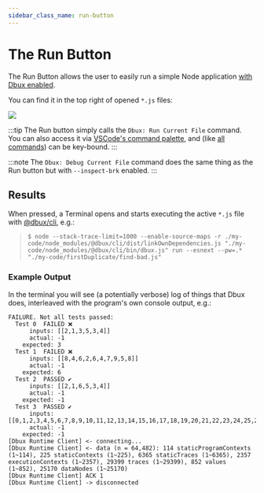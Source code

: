 ```yaml
---
sidebar_class_name: run-button
---
```


# The Run Button



The Run Button <DarkLightImg src='play.svg' /> allows the user to easily run a simple Node application [with Dbux enabled](./).

You can find it in the top right of opened `*.js` files:

<Img src="screens/run-button.png" className="border-screenshot" />

:::tip
The Run button simply calls the `Dbux: Run Current File` command. You can also access it via [VSCode's command palette](https://code.visualstudio.com/docs/getstarted/userinterface#_command-palette), and (like [all commands](../tools-and-configuration/01-dbux-code.mdx#commands)) can be key-bound.
:::

:::note
The `Dbux: Debug Current File` command does the same thing as the Run button but with `--inspect-brk` enabled.
:::

<!-- 
## Debugging
* Make sure to turn on VSCode's Auto Attach for this.
* For more information on VSCVode debugging, consult [the official manual on "Node.js debugging in VS Code"](https://code.visualstudio.com/docs/nodejs/nodejs-debugging). -->


## Results

When pressed, a Terminal opens and starts executing the active `*.js` file with [@dbux/cli](../tools-and-configuration/02-dbux-cli.mdx), e.g.:

> ```$ node --stack-trace-limit=1000 --enable-source-maps -r ./my-code/node_modules/@dbux/cli/dist/linkOwnDependencies.js "./my-code/node_modules/@dbux/cli/bin/dbux.js" run --esnext --pw=.* "./my-code/firstDuplicate/find-bad.js"```

### Example Output

In the terminal you will see (a potentially verbose) log of things that Dbux does, interleaved with the program's own console output, e.g.:


```
FAILURE. Not all tests passed:
  Test 0  FAILED ❌
      inputs: [[2,1,3,5,3,4]]
      actual: -1
    expected: 3
  Test 1  FAILED ❌
      inputs: [[8,4,6,2,6,4,7,9,5,8]]
      actual: -1
    expected: 6
  Test 2  PASSED ✔️
      inputs: [[2,1,6,5,3,4]]
      actual: -1
    expected: -1
  Test 3  PASSED ✔️
      inputs: [[0,1,2,3,4,5,6,7,8,9,10,11,12,13,14,15,16,17,18,19,20,21,22,23,24,25,26,27,28,29,30,31,32,33,34,35,36,37,38,39,40,41,...]
      actual: -1
    expected: -1
[Dbux Runtime Client] <- connecting...
[Dbux Runtime Client] <- data (n = 64,482): 114 staticProgramContexts (1~114), 225 staticContexts (1~225), 6365 staticTraces (1~6365), 2357 executionContexts (1~2357), 29399 traces (1~29399), 852 values (1~852), 25170 dataNodes (1~25170)
[Dbux Runtime Client] ACK 1
[Dbux Runtime Client] -> disconnected
```

